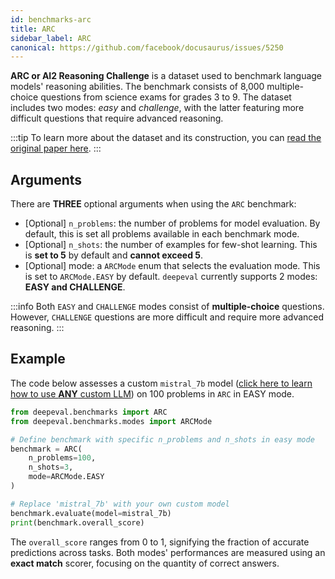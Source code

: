 ```yaml
---
id: benchmarks-arc
title: ARC
sidebar_label: ARC
canonical: https://github.com/facebook/docusaurus/issues/5250
---
```


**ARC or AI2 Reasoning Challenge** is a dataset used to benchmark language models' reasoning abilities. The benchmark consists of 8,000 multiple-choice questions from science exams for grades 3 to 9. The dataset includes two modes: _easy_ and _challenge_, with the latter featuring more difficult questions that require advanced reasoning.

:::tip
To learn more about the dataset and its construction, you can [read the original paper here](https://arxiv.org/pdf/1803.05457v1).
:::

## Arguments

There are **THREE** optional arguments when using the `ARC` benchmark:

- [Optional] `n_problems`: the number of problems for model evaluation. By default, this is set all problems available in each benchmark mode.
- [Optional] `n_shots`: the number of examples for few-shot learning. This is **set to 5** by default and **cannot exceed 5**.
- [Optional] mode: a `ARCMode` enum that selects the evaluation mode. This is set to `ARCMode.EASY` by default. `deepeval` currently supports 2 modes: **EASY and CHALLENGE**.

:::info
Both `EASY` and `CHALLENGE` modes consist of **multiple-choice** questions. However, `CHALLENGE` questions are more difficult and require more advanced reasoning.
:::

## Example

The code below assesses a custom `mistral_7b` model ([click here to learn how to use **ANY** custom LLM](/docs/benchmarks-introduction#benchmarking-your-llm)) on 100 problems in `ARC` in EASY mode.

```python
from deepeval.benchmarks import ARC
from deepeval.benchmarks.modes import ARCMode

# Define benchmark with specific n_problems and n_shots in easy mode
benchmark = ARC(
    n_problems=100,
    n_shots=3,
    mode=ARCMode.EASY
)

# Replace 'mistral_7b' with your own custom model
benchmark.evaluate(model=mistral_7b)
print(benchmark.overall_score)
```

The `overall_score` ranges from 0 to 1, signifying the fraction of accurate predictions across tasks. Both modes' performances are measured using an **exact match** scorer, focusing on the quantity of correct answers.
